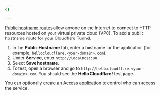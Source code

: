 ```yaml
---
{}

---
```


[Public hostname routes](/cloudflare-one/connections/connect-networks/routing-to-tunnel/) allow anyone on the Internet to connect to HTTP resources hosted on your virtual private cloud (VPC). To add a public hostname route for your Cloudflare Tunnel:

1. In the **Public Hostname** tab, enter a hostname for the application (for example, `hellocloudflare.<your-domain>.com`).
2. Under **Service**, enter `http://localhost:80`.
3. Select **Save hostname**.
4. To test, open a browser and go to `http://hellocloudflare.<your-domain>.com`. You should see the **Hello Cloudflare!** test page.

You can optionally [create an Access application](/cloudflare-one/applications/configure-apps/self-hosted-public-app/) to control who can access the service.
